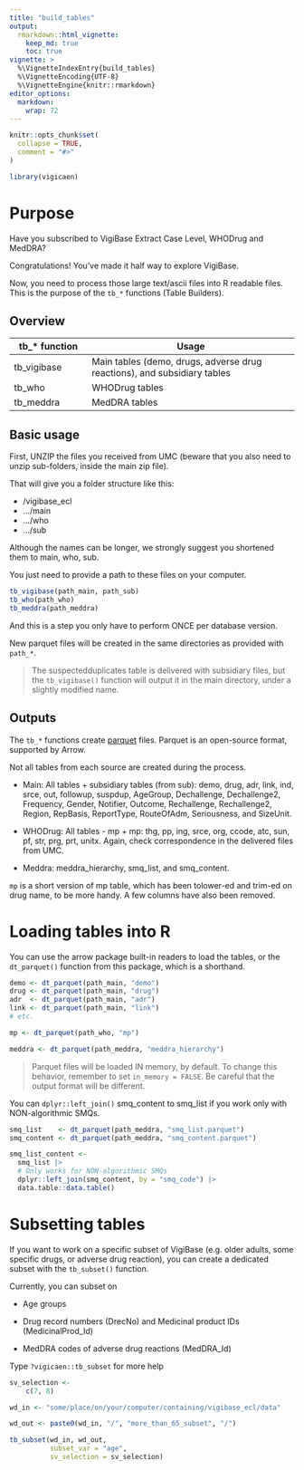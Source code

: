 ```yaml
---
title: "build_tables"
output: 
  rmarkdown::html_vignette:
    keep_md: true
    toc: true
vignette: >
  %\VignetteIndexEntry{build_tables}
  %\VignetteEncoding{UTF-8}
  %\VignetteEngine{knitr::rmarkdown}
editor_options: 
  markdown: 
    wrap: 72
---
```


```r
knitr::opts_chunk$set(
  collapse = TRUE,
  comment = "#>"
)
```

```r
library(vigicaen)
```

# Purpose

Have you subscribed to VigiBase Extract Case Level, WHODrug and MedDRA?

Congratulations! You've made it half way to explore VigiBase.

Now, you need to process those large text/ascii files into R readable
files. This is the purpose of the `tb_*` functions (Table Builders).

## Overview

| tb\_\* function | Usage                                                                    |
|--------------------|----------------------------------------------------|
| tb_vigibase     | Main tables (demo, drugs, adverse drug reactions), and subsidiary tables |
| tb_who          | WHODrug tables                                                           |
| tb_meddra       | MedDRA tables                                                            |

## Basic usage

First, UNZIP the files you received from UMC (beware that you also need
to unzip sub-folders, inside the main zip file).

That will give you a folder structure like this:

-   /vigibase_ecl
-   .../main
-   .../who
-   .../sub

Although the names can be longer, we strongly suggest you shortened them
to main, who, sub.

You just need to provide a path to these files on your computer.

```r

tb_vigibase(path_main, path_sub)
tb_who(path_who)
tb_meddra(path_meddra)

```

And this is a step you only have to perform ONCE per database version.

New parquet files will be created in the same directories as provided
with `path_*`.

> The suspectedduplicates table is delivered with subsidiary files, but
> the `tb_vigibase()` function will output it in the main directory,
> under a slightly modified name.

## Outputs

The `tb_*` functions create
[parquet](https://arrow.apache.org/docs/r/index.html) files. Parquet is
an open-source format, supported by Arrow.

Not all tables from each source are created during the process.

-   Main: All tables + subsidiary tables (from sub):
demo, drug, adr, link, ind, srce, out, followup, suspdup,
AgeGroup, Dechallenge, Dechallenge2, Frequency,
Gender, Notifier, Outcome, Rechallenge, Rechallenge2, Region,
RepBasis, ReportType, RouteOfAdm, Seriousness, and SizeUnit.

-   WHODrug: All tables - mp + mp: thg, pp, 
ing, srce, org, ccode, atc, sun, pf, str, prg, prt, unitx. Again,
check correspondence in the delivered files from UMC.

-   Meddra: meddra_hierarchy, smq_list, and smq_content.

`mp` is a short version of mp table, which has been tolower-ed and
trim-ed on drug name, to be more handy. A few columns have also been
removed.

# Loading tables into R

You can use the arrow package built-in readers to load the tables, or
the `dt_parquet()` function from this package, which is a shorthand.

```r

demo <- dt_parquet(path_main, "demo")
drug <- dt_parquet(path_main, "drug")
adr  <- dt_parquet(path_main, "adr")
link <- dt_parquet(path_main, "link")
# etc.

mp <- dt_parquet(path_who, "mp")

meddra <- dt_parquet(path_meddra, "meddra_hierarchy")

```

> Parquet files will be loaded IN memory, by default. To change this
> behavior, remember to set `in_memory = FALSE`. Be careful that the
> output format will be different.

You can `dplyr::left_join()` smq_content to smq_list if you work only
with NON-algorithmic SMQs.

```r
smq_list    <- dt_parquet(path_meddra, "smq_list.parquet")
smq_content <- dt_parquet(path_meddra, "smq_content.parquet")

smq_list_content <-
  smq_list |>
  # Only works for NON-algorithmic SMQs
  dplyr::left_join(smq_content, by = "smq_code") |>
  data.table::data.table()
```

# Subsetting tables

If you want to work on a specific subset of VigiBase (e.g. older adults,
some specific drugs, or adverse drug reaction), you can create a
dedicated subset with the `tb_subset()` function.

Currently, you can subset on

-   Age groups

-   Drug record numbers (DrecNo) and Medicinal product IDs
    (MedicinalProd_Id)

-   MedDRA codes of adverse drug reactions (MedDRA_Id)

Type `?vigicaen::tb_subset` for more help

```r

sv_selection <-
    c(7, 8)

wd_in <- "some/place/on/your/computer/containing/vigibase_ecl/data"

wd_out <- paste0(wd_in, "/", "more_than_65_subset", "/")

tb_subset(wd_in, wd_out,
          subset_var = "age",
          sv_selection = sv_selection)
```
